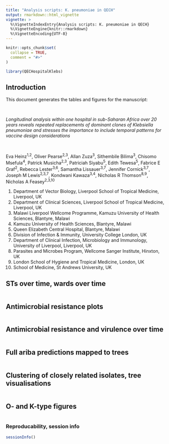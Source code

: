 ```yaml
---
title: "Analysis scripts: K. pneumoniae in QECH"
output: rmarkdown::html_vignette
vignette: >
  %\VignetteIndexEntry{Analysis scripts: K. pneumoniae in QECH}
  %\VignetteEngine{knitr::rmarkdown}
  %\VignetteEncoding{UTF-8}
---
```


```r
knitr::opts_chunk$set(
  collapse = TRUE,
  comment = "#>"
)
```



```r
library(QECHospitalKlebs)
```





## Introduction

This document generates the tables and figures for the manuscript:

<br />

*Longitudinal analysis within one hospital in sub-Saharan Africa over 20 years reveals repeated replacements of dominant clones of _Klebsiella_ _pneumoniae_ and stresses the importance to include temporal patterns for vaccine design considerations*

<br />

Eva Heinz^1,2^, Oliver Pearse^2,3^, Allan Zuza^3^, Sithembile Bilima^3^, Chisomo Msefula^4^, Patrick Musicha^2,3^, Patriciah Siyabu^5^, Edith Tewesa^5^, Fabrice E Graf^2^, Rebecca Lester^3,6^, Samantha Lissauer^3,7^, Jennifer Cornick^3,7^, Joseph M Lewis^2,3,7^, Kondwani Kawaza^3,4^, Nicholas R Thomson^8,9^, Nicholas A Feasey^2,3,10^

1. Department of Vector Biology, Liverpool School of Tropical Medicine, Liverpool, UK
2. Department of Clinical Sciences, Liverpool School of Tropical Medicine, Liverpool, UK
3. Malawi Liverpool Wellcome Programme, Kamuzu University of Health Sciences, Blantyre, Malawi
4. Kamuzu University of Health Sciences, Blantyre, Malawi
5. Queen Elizabeth Central Hospital, Blantyre, Malawi
6. Division of Infection & Immunity, University College London, UK
7. Department of Clinical Infection, Microbiology and Immunology, University of Liverpool, Liverpool, UK
8. Parasites and Microbes Program, Wellcome Sanger Institute, Hinxton, UK
9. London School of Hygiene and Tropical Medicine, London, UK
10. School of Medicine, St Andrews University, UK


## STs over time, wards over time

```r


```



## Antimicrobial resistance plots

```r


```



## Antimicrobial resistance and virulence over time

```r


```



## Full ariba predictions mapped to trees

```r


```




## Clustering of closely related isolates, tree visualisations

```r


```




## O- and K-type figures

```r


```





### Reproducability, session info

```r

sessionInfo()

```

